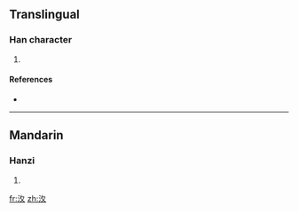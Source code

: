 ==Translingual==

===Han character===
{{Han char|rn=85|rad=水|as=04|sn=7|four=|canj=水竹水 (EHE), X水竹水 (XEHE)}}

# {{defn|Han|sort=水04}}

====References====
* {{Han ref|kx=0605.050|dkj=17170|hdz=31554.030|uh=6C77|ud=27767}}

----

==Mandarin==

===Hanzi===
{{cmn-hanzi|pin=[[gāi]] ([[gai1]]), [[yǐ]] ([[yi3]]), [[zhōng]] ([[zhong1]])|wg=kai<sup>1</sup>, i<sup>3</sup>, chung<sup>1</sup>}}

# {{defn|Mandarin|sort=水04}}

[[fr:汷]]
[[zh:汷]]